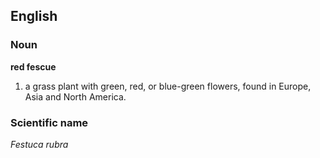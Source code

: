 ==English==

===Noun===
'''red fescue''' 
# a grass plant with green, red, or blue-green flowers, found in Europe, Asia and North America.

===Scientific name===
''Festuca rubra''